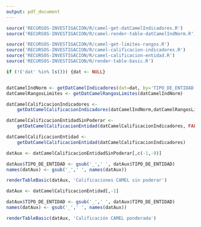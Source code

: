 ```yaml
---
output: pdf_document
---
```


<!-- FUNCIONES NECESARIAS -->
```r
source('RECURSOS-INVESTIGACION/R/camel-get-datCamelIndicadores.R')
source('RECURSOS-INVESTIGACION/R/camel-render-table-datCamelIndNorm.R')

source('RECURSOS-INVESTIGACION/R/camel-get-limites-rangos.R')
source('RECURSOS-INVESTIGACION/R/camel-calificacion-indicadores.R')
source('RECURSOS-INVESTIGACION/R/camel-calificacion-entidad.R')
source('RECURSOS-INVESTIGACION/R/render-table-basic.R')

if (!('dat' %in% ls())) {dat <- NULL}


datCamelIndNorm <- getDatCamelIndicadores(dat=dat, by='TIPO_DE_ENTIDAD')
datCamelRangosLimites <- getDatCamelRangosLimites(datCamelIndNorm)

datCamelCalificacionIndicadores <-
    getDatCamelCalificacionIndicadores(datCamelIndNorm,datCamelRangosLimites)

datCamelCalificacionEntidadSinPoderar <- 
    getDatCamelCalificacionEntidad(datCamelCalificacionIndicadores, FALSE)

datCamelCalificacionEntidad <- 
    getDatCamelCalificacionEntidad(datCamelCalificacionIndicadores)

```


\subsection*{Anexo 4 - Calificaciones CAMEL}

\subsubsection*{Calificaciones CAMEL sin ponderar}
```r
datAux <- datCamelCalificacionEntidadSinPoderar[,c(-1,-9)]

datAux$TIPO_DE_ENTIDAD <- gsub('_',' ', datAux$TIPO_DE_ENTIDAD)
names(datAux) <- gsub('_',' ', names(datAux))

renderTableBasic(datAux, 'Calificaciones CAMEL sin poderar')
```



\newpage
\subsubsection*{Calificación CAMEL ponderada}

```r
datAux <- datCamelCalificacionEntidad[,-1]

datAux$TIPO_DE_ENTIDAD <- gsub('_',' ', datAux$TIPO_DE_ENTIDAD)
names(datAux) <- gsub('_',' ', names(datAux))

renderTableBasic(datAux, 'Calificación CAMEL ponderada')
```
